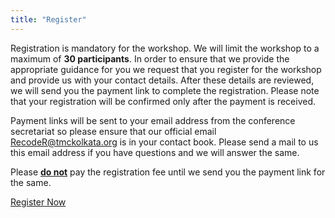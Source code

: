 ```yaml
---
title: "Register"
---
```


Registration is mandatory for the workshop. We will limit the workshop to a maximum of **30 participants**. In order to ensure that we provide the appropriate guidance for you we request that you register for the workshop and provide us with your contact details. After these details are reviewed, we will send you the payment link to complete the registration. Please note that your registration will be confirmed only after the payment is received.

Payment links will be sent to your email address from the conference secretariat so please ensure that our official email [RecodeR\@tmckolkata.org](mailto:RecodeR@tmckolkata.org){.email} is in your contact book. Please send a mail to us this email address if you have questions and we will answer the same.

::: callout-caution
Please [**do not**]{.underline} pay the registration fee until we send you the payment link for the same.
:::

[Register Now](https://forms.gle/iEj7jEHU6zFNaJGg7 "Register Now"){.btn .btn-success target="_blank"}
